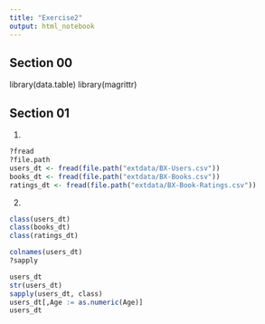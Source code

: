 ```yaml
---
title: "Exercise2"
output: html_notebook
---
```


## Section 00

library(data.table)
library(magrittr)


## Section 01

1.
```r
?fread
?file.path
users_dt <- fread(file.path("extdata/BX-Users.csv"))
books_dt <- fread(file.path("extdata/BX-Books.csv"))
ratings_dt <- fread(file.path("extdata/BX-Book-Ratings.csv"))
```

2.
```r
class(users_dt)
class(books_dt)
class(ratings_dt)

colnames(users_dt)
?sapply

users_dt
str(users_dt)
sapply(users_dt, class)
users_dt[,Age := as.numeric(Age)]
users_dt
```









































































